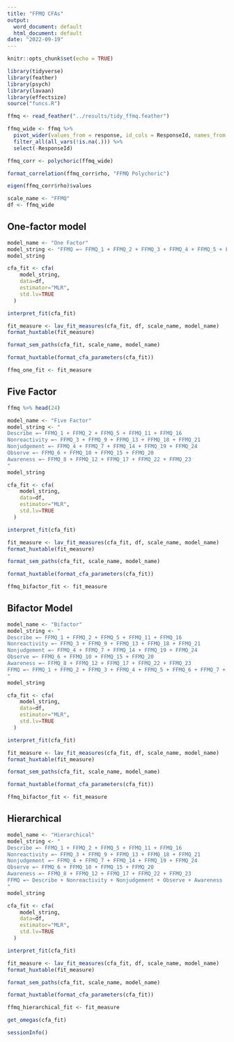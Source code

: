 ```yaml
---
title: "FFMQ CFAs"
output:
  word_document: default
  html_document: default
date: "2022-09-19"
---
```


```r
knitr::opts_chunk$set(echo = TRUE)
```

```r
library(tidyverse)
library(feather)
library(psych)
library(lavaan)
library(effectsize)
source("funcs.R")
```

```r
ffmq <- read_feather("../results/tidy_ffmq.feather") 
```

```r
ffmq_wide <- ffmq %>% 
  pivot_wider(values_from = response, id_cols = ResponseId, names_from = item) %>% 
  filter_all(all_vars(!is.na(.))) %>% 
  select(-ResponseId)
```

```r
ffmq_corr <- polychoric(ffmq_wide)
```

```r
format_correlation(ffmq_corr$rho, "FFMQ Polychoric")
```

```r
eigen(ffmq_corr$rho)$values
```

```r
scale_name <- "FFMQ"
df <- ffmq_wide
```

## One-factor model

```r
model_name <- "One Factor"
model_string <- "FFMQ =~ FFMQ_1 + FFMQ_2 + FFMQ_3 + FFMQ_4 + FFMQ_5 + FFMQ_6 + FFMQ_7 + FFMQ_8 + FFMQ_9 + FFMQ_10 + FFMQ_11 + FFMQ_12 + FFMQ_13 + FFMQ_14 + FFMQ_15 + FFMQ_16 + FFMQ_17 + FFMQ_18 + FFMQ_19 + FFMQ_20 + FFMQ_21 + FFMQ_22 + FFMQ_23 + FFMQ_24"
model_string
```

```r
cfa_fit <- cfa(
    model_string, 
    data=df,
    estimator="MLR",
    std.lv=TRUE
  )
```

```r
interpret_fit(cfa_fit)
```

```r
fit_measure <- lav_fit_measures(cfa_fit, df, scale_name, model_name)
format_huxtable(fit_measure)
```

```r
format_sem_paths(cfa_fit, scale_name, model_name)
```

```r
format_huxtable(format_cfa_parameters(cfa_fit))
```

```r
ffmq_one_fit <- fit_measure
```

## Five Factor

```r
ffmq %>% head(24)
```

```r
model_name <- "Five Factor"
model_string <- "
Describe =~ FFMQ_1 + FFMQ_2 + FFMQ_5 + FFMQ_11 + FFMQ_16
Nonreactivity =~ FFMQ_3 + FFMQ_9 + FFMQ_13 + FFMQ_18 + FFMQ_21
Nonjudgement =~ FFMQ_4 + FFMQ_7 + FFMQ_14 + FFMQ_19 + FFMQ_24
Observe =~ FFMQ_6 + FFMQ_10 + FFMQ_15 + FFMQ_20
Awareness =~ FFMQ_8 + FFMQ_12 + FFMQ_17 + FFMQ_22 + FFMQ_23
"
model_string
```

```r
cfa_fit <- cfa(
    model_string, 
    data=df,
    estimator="MLR",
    std.lv=TRUE
  )
```

```r
interpret_fit(cfa_fit)
```

```r
fit_measure <- lav_fit_measures(cfa_fit, df, scale_name, model_name)
format_huxtable(fit_measure)
```

```r
format_sem_paths(cfa_fit, scale_name, model_name)
```

```r
format_huxtable(format_cfa_parameters(cfa_fit))
```

```r
ffmq_bifactor_fit <- fit_measure
```

## Bifactor Model

```r
model_name <- "Bifactor"
model_string <- "
Describe =~ FFMQ_1 + FFMQ_2 + FFMQ_5 + FFMQ_11 + FFMQ_16
Nonreactivity =~ FFMQ_3 + FFMQ_9 + FFMQ_13 + FFMQ_18 + FFMQ_21
Nonjudgement =~ FFMQ_4 + FFMQ_7 + FFMQ_14 + FFMQ_19 + FFMQ_24
Observe =~ FFMQ_6 + FFMQ_10 + FFMQ_15 + FFMQ_20
Awareness =~ FFMQ_8 + FFMQ_12 + FFMQ_17 + FFMQ_22 + FFMQ_23
FFMQ =~ FFMQ_1 + FFMQ_2 + FFMQ_3 + FFMQ_4 + FFMQ_5 + FFMQ_6 + FFMQ_7 + FFMQ_8 + FFMQ_9 + FFMQ_10 + FFMQ_11 + FFMQ_12 + FFMQ_13 + FFMQ_14 + FFMQ_15 + FFMQ_16 + FFMQ_17 + FFMQ_18 + FFMQ_19 + FFMQ_20 + FFMQ_21 + FFMQ_22 + FFMQ_23 + FFMQ_24 
"
model_string
```

```r
cfa_fit <- cfa(
    model_string, 
    data=df,
    estimator="MLR",
    std.lv=TRUE
  )
```

```r
interpret_fit(cfa_fit)
```

```r
fit_measure <- lav_fit_measures(cfa_fit, df, scale_name, model_name)
format_huxtable(fit_measure)
```

```r
format_sem_paths(cfa_fit, scale_name, model_name)
```

```r
format_huxtable(format_cfa_parameters(cfa_fit))
```

```r
ffmq_bifactor_fit <- fit_measure
```

## Hierarchical

```r
model_name <- "Hierarchical"
model_string <- "
Describe =~ FFMQ_1 + FFMQ_2 + FFMQ_5 + FFMQ_11 + FFMQ_16
Nonreactivity =~ FFMQ_3 + FFMQ_9 + FFMQ_13 + FFMQ_18 + FFMQ_21
Nonjudgement =~ FFMQ_4 + FFMQ_7 + FFMQ_14 + FFMQ_19 + FFMQ_24
Observe =~ FFMQ_6 + FFMQ_10 + FFMQ_15 + FFMQ_20
Awareness =~ FFMQ_8 + FFMQ_12 + FFMQ_17 + FFMQ_22 + FFMQ_23
FFMQ =~ Describe + Nonreactivity + Nonjudgement + Observe + Awareness
"
model_string
```

```r
cfa_fit <- cfa(
    model_string, 
    data=df,
    estimator="MLR",
    std.lv=TRUE
  )
```

```r
interpret_fit(cfa_fit)
```

```r
fit_measure <- lav_fit_measures(cfa_fit, df, scale_name, model_name)
format_huxtable(fit_measure)
```

```r
format_sem_paths(cfa_fit, scale_name, model_name)
```

```r
format_huxtable(format_cfa_parameters(cfa_fit))
```

```r
ffmq_hierarchical_fit <- fit_measure
```

```r
get_omegas(cfa_fit)
```

```r
sessionInfo()
```
